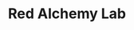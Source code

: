 ---
title: "Red Alchemy Lab"
meta_title: "Red Alchemy Lab craft"
description: "Craft de Red Alchemy Lab"
rank: "s"
draft: false
name: "Red Alchemy Lab"
recipe_img: "https://wiki.pokexgames.com/images/b/b4/Red_Alchemy_Lab.png"
level: 100
craft_time: 432000
result: 1
value_npc: 1
ingredients:
  - name: "Glass"
    quantity: 50
    item_img: "https://wiki.pokexgames.com/images/1/15/Glass.png"
    value_npc: 1
  - name: "Boost Stone"
    quantity: 1
    item_img: "https://wiki.pokexgames.com/images/0/01/Boost1.png"
    value_npc: 1
  - name: "Lobster Claw"
    quantity: 150
    item_img: "https://wiki.pokexgames.com/images/9/9e/Lobster_Claw.png"
    value_npc: 1
  - name: "Strong Nature Energy"
    quantity: 8
    item_img: "https://wiki.pokexgames.com/images/5/5f/Strong_Nature_Energy.png"
    value_npc: 1
---